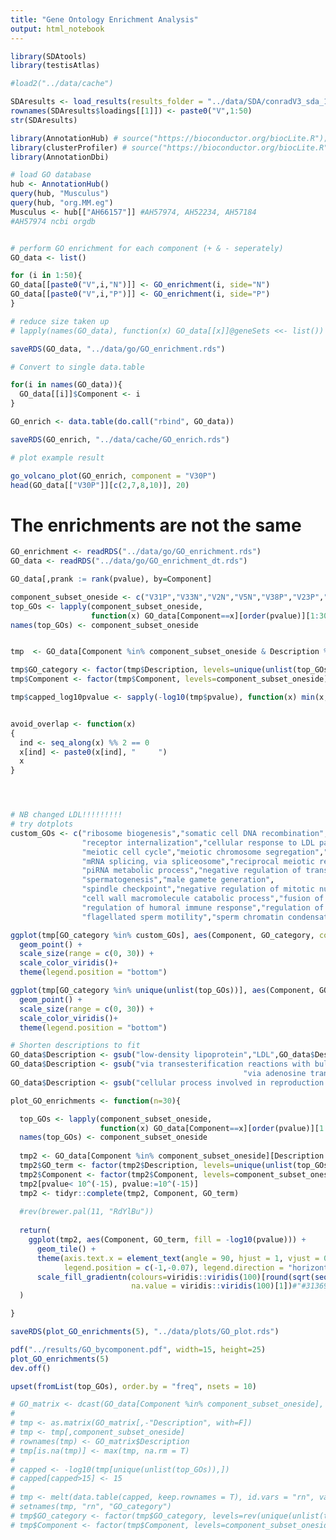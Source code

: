 ```yaml
---
title: "Gene Ontology Enrichment Analysis"
output: html_notebook
---
```


```r
library(SDAtools)
library(testisAtlas)

#load2("../data/cache")

SDAresults <- load_results(results_folder = "../data/SDA/conradV3_sda_1/", data_path = "../data/count_matrices/")
rownames(SDAresults$loadings[[1]]) <- paste0("V",1:50)
str(SDAresults)
```


```r

library(AnnotationHub) # source("https://bioconductor.org/biocLite.R"); biocLite("AnnotationHub")
library(clusterProfiler) # source("https://bioconductor.org/biocLite.R"); biocLite("clusterProfiler")
library(AnnotationDbi)

# load GO database
hub <- AnnotationHub()
query(hub, "Musculus")
query(hub, "org.MM.eg")
Musculus <- hub[["AH66157"]] #AH57974, AH52234, AH57184
#AH57974 ncbi orgdb


# perform GO enrichment for each component (+ & - seperately)
GO_data <- list()

for (i in 1:50){
GO_data[[paste0("V",i,"N")]] <- GO_enrichment(i, side="N") 
GO_data[[paste0("V",i,"P")]] <- GO_enrichment(i, side="P")
}

# reduce size taken up
# lapply(names(GO_data), function(x) GO_data[[x]]@geneSets <<- list())

saveRDS(GO_data, "../data/go/GO_enrichment.rds")

# Convert to single data.table

for(i in names(GO_data)){
  GO_data[[i]]$Component <- i
}

GO_enrich <- data.table(do.call("rbind", GO_data))

saveRDS(GO_enrich, "../data/cache/GO_enrich.rds")

# plot example result

go_volcano_plot(GO_enrich, component = "V30P")
head(GO_data[["V30P"]][c(2,7,8,10)], 20)


```


# The enrichments are not the same

```r
GO_enrichment <- readRDS("../data/go/GO_enrichment.rds")
GO_data <- readRDS("../data/go/GO_enrichment_dt.rds")

GO_data[,prank := rank(pvalue), by=Component]

component_subset_oneside <- c("V31P","V33N","V2N","V5N","V38P","V23P","V13N","V42N","V20N","V30P","V35P","V15N","V17P","V18N")
top_GOs <- lapply(component_subset_oneside,
                  function(x) GO_data[Component==x][order(pvalue)][1:30]$Description)
names(top_GOs) <- component_subset_oneside


tmp  <- GO_data[Component %in% component_subset_oneside & Description %in% unique(unlist(top_GOs))]

tmp$GO_category <- factor(tmp$Description, levels=unique(unlist(top_GOs)))
tmp$Component <- factor(tmp$Component, levels=component_subset_oneside)

tmp$capped_log10pvalue <- sapply(-log10(tmp$pvalue), function(x) min(x, 15))


avoid_overlap <- function(x) 
{
  ind <- seq_along(x) %% 2 == 0
  x[ind] <- paste0(x[ind], "     ")
  x
}




# NB changed LDL!!!!!!!!!
# try dotplots
custom_GOs <- c("ribosome biogenesis","somatic cell DNA recombination",
                "receptor internalization","cellular response to LDL particle stimulus",
                "meiotic cell cycle","meiotic chromosome segregation","synapsis",
                "mRNA splicing, via spliceosome","reciprocal meiotic recombination",
                "piRNA metabolic process","negative regulation of transposition",
                "spermatogenesis","male gamete generation",
                "spindle checkpoint","negative regulation of mitotic nuclear division",
                "cell wall macromolecule catabolic process","fusion of sperm to egg plasma membrane involved in single fertilization",
                "regulation of humoral immune response","regulation of complement activation",
                "flagellated sperm motility","sperm chromatin condensation")

ggplot(tmp[GO_category %in% custom_GOs], aes(Component, GO_category, colour=capped_log10pvalue, size=Enrichment)) +
  geom_point() +
  scale_size(range = c(0, 30)) + 
  scale_color_viridis()+ 
  theme(legend.position = "bottom")

ggplot(tmp[GO_category %in% unique(unlist(top_GOs))], aes(Component, GO_category, colour=capped_log10pvalue, size=Enrichment)) +
  geom_point() +
  scale_size(range = c(0, 30)) + 
  scale_color_viridis()+ 
  theme(legend.position = "bottom")
```



```r

# Shorten descriptions to fit
GO_data$Description <- gsub("low-density lipoprotein","LDL",GO_data$Description)
GO_data$Description <- gsub("via transesterification reactions with bulged adenosine as nucleophile",
                                                    "via adenosine transesterification",GO_data$Description)
GO_data$Description <- gsub("cellular process involved in reproduction in multicellular organism","reproduction in multicellular organism",GO_data$Description)

plot_GO_enrichments <- function(n=30){

  top_GOs <- lapply(component_subset_oneside,
                    function(x) GO_data[Component==x][order(pvalue)][1:n]$Description)
  names(top_GOs) <- component_subset_oneside
  
  tmp2 <- GO_data[Component %in% component_subset_oneside][Description %in% unique(unlist(top_GOs))][,.(pvalue, Component, Description)]
  tmp2$GO_term <- factor(tmp2$Description, levels=unique(unlist(top_GOs)))
  tmp2$Component <- factor(tmp2$Component, levels=component_subset_oneside)
  tmp2[pvalue< 10^(-15), pvalue:=10^(-15)]
  tmp2 <- tidyr::complete(tmp2, Component, GO_term)
  
  #rev(brewer.pal(11, "RdYlBu"))
  
  return(
    ggplot(tmp2, aes(Component, GO_term, fill = -log10(pvalue))) +
      geom_tile() +
      theme(axis.text.x = element_text(angle = 90, hjust = 1, vjust = 0.5),
            legend.position = c(-1,-0.07), legend.direction = "horizontal") +
      scale_fill_gradientn(colours=viridis::viridis(100)[round(sqrt(seq(from = 1,to = 100,length.out = 10))/sqrt(100)*100)],
                           na.value = viridis::viridis(100)[1])#"#313695")
  )

}

saveRDS(plot_GO_enrichments(5), "../data/plots/GO_plot.rds")

pdf("../results/GO_bycomponent.pdf", width=15, height=25)
plot_GO_enrichments(5)
dev.off()

upset(fromList(top_GOs), order.by = "freq", nsets = 10)

```


```r
# GO_matrix <- dcast(GO_data[Component %in% component_subset_oneside], formula = Description ~ Component, value.var = "pvalue")
# 
# tmp <- as.matrix(GO_matrix[,-"Description", with=F])
# tmp <- tmp[,component_subset_oneside]
# rownames(tmp) <- GO_matrix$Description
# tmp[is.na(tmp)] <- max(tmp, na.rm = T)
# 
# capped <- -log10(tmp[unique(unlist(top_GOs)),])
# capped[capped>15] <- 15
# 
# tmp <- melt(data.table(capped, keep.rownames = T), id.vars = "rn", variable.name = "Component", value.name = "capped_log10pvalue")
# setnames(tmp, "rn", "GO_category")
# tmp$GO_category <- factor(tmp$GO_category, levels=rev(unique(unlist(top_GOs))))
# tmp$Component <- factor(tmp$Component, levels=component_subset_oneside)
```
